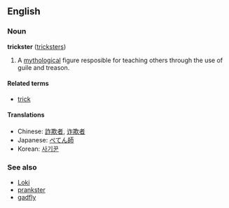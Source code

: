 ==English==
===Noun===
'''trickster''' ([[tricksters]])

#A [[mythological]] figure resposible for teaching others through the use of guile and treason.

====Related terms====
*[[trick]]

====Translations====
*Chinese: [[詐欺者]], [[诈欺者]]
*Japanese: [[ぺてん師]]
*Korean: [[사기꾼]]

===See also===
*[[Loki]]
*[[prankster]]<!-- or is this a syn? --><!-- not a syn-->
*[[gadfly]]